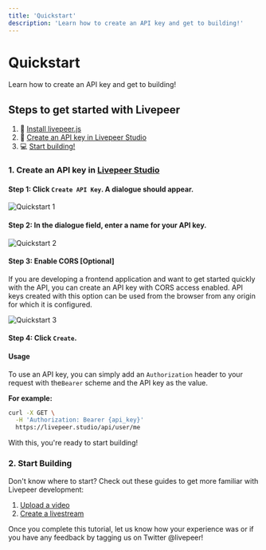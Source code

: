 ```yaml
---
title: 'Quickstart'
description: 'Learn how to create an API key and get to building!'
---
```



# Quickstart

Learn how to create an API key and get to building!

## Steps to get started with Livepeer

1. 🧰 [Install livepeer.js](#install-livepeerjs)
2. 🔑 [Create an API key in Livepeer Studio](#create-api-key)
3. 💻 [Start building!](#start-building)

### 1. Create an API key in <a href="https://livepeer.studio/dashboard" target="_blank">Livepeer Studio</a>

#### Step 1: Click `Create API Key`. A dialogue should appear.

![Quickstart 1](/images/quickstart/create-an-api-key.png)

#### Step 2: In the dialogue field, enter a name for your API key.

![Quickstart 2](/images/quickstart/create-key.png)

#### Step 3: Enable CORS [Optional]

If you are developing a frontend application and want to get started quickly
with the API, you can create an API key with CORS access enabled. API keys
created with this option can be used from the browser from any origin for which
it is configured.

![Quickstart 3](/images/quickstart/cors.png)

#### Step 4: Click `Create`.

#### Usage

To use an API key, you can simply add an `Authorization` header to your request
with the`Bearer` scheme and the API key as the value.

**For example:**

```bash
curl -X GET \
  -H 'Authorization: Bearer {api_key}'
  https://livepeer.studio/api/user/me
```

With this, you're ready to start building!

### 2. Start Building

Don't know where to start? Check out these guides to get more familiar with
Livepeer development:

1. [Upload a video](/guides/view-asset)
2. [Create a livestream](/guides/view-stream)

Once you complete this tutorial, let us know how your experience was or if you have any feedback by tagging us on Twitter @livepeer!
